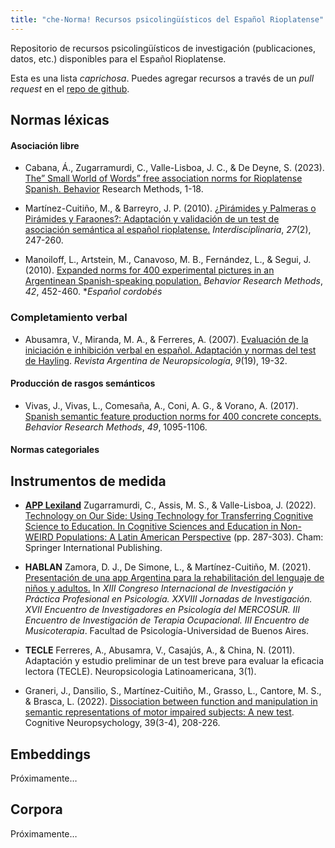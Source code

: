 ```yaml
---
title: "che-Norma! Recursos psicolingüísticos del Español Rioplatense"
---
```


Repositorio de recursos psicolingüísticos de investigación (publicaciones, datos, etc.) disponibles para el Español Rioplatense.

Esta es una lista *caprichosa*. Puedes agregar recursos a través de un *pull request* en el [repo de github](https://github.com/almadana/rioplatense).

## Normas léxicas

#### Asociación libre

-   Cabana, Á., Zugarramurdi, C., Valle-Lisboa, J. C., & De Deyne, S. (2023). [The" Small World of Words" free association norms for Rioplatense Spanish. Behavior](https://link.springer.com/article/10.3758/s13428-023-02070-z) Research Methods, 1-18.

-   Martínez-Cuitiño, M., & Barreyro, J. P. (2010). [¿Pirámides y Palmeras o Pirámides y Faraones?: Adaptación y validación de un test de asociación semántica al español rioplatense.](http://www.scielo.org.ar/scielo.php?script=sci_arttext&pid=S1668-70272010000200004) *Interdisciplinaria*, *27*(2), 247-260.

-   Manoiloff, L., Artstein, M., Canavoso, M. B., Fernández, L., & Segui, J. (2010). [Expanded norms for 400 experimental pictures in an Argentinean Spanish-speaking population.](https://link.springer.com/article/10.3758/BRM.42.2.452) *Behavior Research Methods*, *42*, 452-460. \**Español cordobés*

### Completamiento verbal

-   Abusamra, V., Miranda, M. A., & Ferreres, A. (2007). [Evaluación de la iniciación e inhibición verbal en español. Adaptación y normas del test de Hayling](https://d1wqtxts1xzle7.cloudfront.net/39234291/Abusamra__Miranda__Ferreres__2007._Evaluacion_de_la_iniciacion_e_inhibicion_verbal._Normas_del_Test_de_Hayling.-libre.pdf?1445009286=&response-content-disposition=inline%3B+filename%3DEvaluacion_de_la_iniciacion_e_inhibicion.pdf&Expires=1681767268&Signature=MhrJY9lNRfEg8io9pr-i1me-cpFLWFgarwP4Y1baUpIJw8yIwmj9OCsAfokngLTqGYmQTkol8LsjmCHVLAt1b70uGkeLr9Z62aU~3H5tEdSgOkhLTOb4zdywW7Vd8uX~I3gJDVp1Uea3ei~2PsfVikAQNha~0cyXvMNZ9vgtAEFqoZ9kA1XlWa-KFlHZ2sSmamqXtyvZaTxOXMF~FDhm6gKbIMvkVJdy08joiCye3i-WOMzxEZonAgpka9uxHDF-V5LjKWk5UW7pSA4EDYZCBzaqDA-kRh5b8Ou7mK6hLVmSe0ClueZp9xsU7ywXnk0IIQ-YONXrgNErPgMrmCcw4Q__&Key-Pair-Id=APKAJLOHF5GGSLRBV4ZA). *Revista Argentina de Neuropsicología*, *9*(19), 19-32.

#### Producción de rasgos semánticos

-   Vivas, J., Vivas, L., Comesaña, A., Coni, A. G., & Vorano, A. (2017). [Spanish semantic feature production norms for 400 concrete concepts.](https://link.springer.com/article/10.3758/s13428-016-0777-2) *Behavior Research Methods*, *49*, 1095-1106.

#### Normas categoriales

## Instrumentos de medida

-   [**APP Lexiland**](https://lexiland.com.uy/) Zugarramurdi, C., Assis, M. S., & Valle-Lisboa, J. (2022). [Technology on Our Side: Using Technology for Transferring Cognitive Science to Education. In Cognitive Sciences and Education in Non-WEIRD Populations: A Latin American Perspective](https://link.springer.com/chapter/10.1007/978-3-031-06908-6_17) (pp. 287-303). Cham: Springer International Publishing.

-   **HABLAN** Zamora, D. J., De Simone, L., & Martínez-Cuitiño, M. (2021). [Presentación de una app Argentina para la rehabilitación del lenguaje de niños y adultos.](https://www.aacademica.org/000-012/322.pdf) In *XIII Congreso Internacional de Investigación y Práctica Profesional en Psicología. XXVIII Jornadas de Investigación. XVII Encuentro de Investigadores en Psicología del MERCOSUR. III Encuentro de Investigación de Terapia Ocupacional. III Encuentro de Musicoterapia*. Facultad de Psicología-Universidad de Buenos Aires.

-   **TECLE** Ferreres, A., Abusamra, V., Casajús, A., & China, N. (2011). Adaptación y estudio preliminar de un test breve para evaluar la eficacia lectora (TECLE). Neuropsicologia Latinoamericana, 3(1).

-   Graneri, J., Dansilio, S., Martínez-Cuitiño, M., Grasso, L., Cantore, M. S., & Brasca, L. (2022). [Dissociation between function and manipulation in semantic representations of motor impaired subjects: A new test](https://www.tandfonline.com/doi/abs/10.1080/02643294.2022.2114825). Cognitive Neuropsychology, 39(3-4), 208-226.

## Embeddings

Próximamente...

## Corpora

Próximamente...
